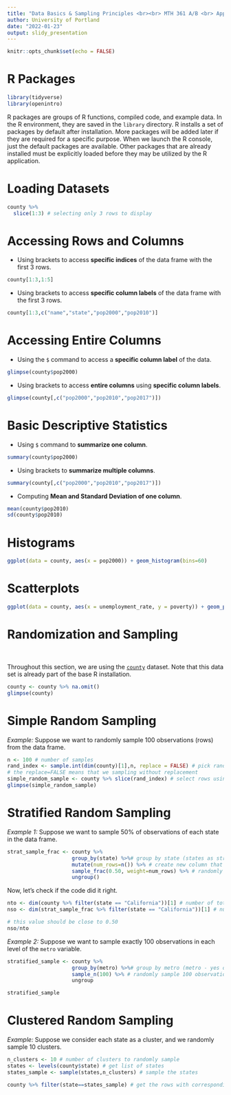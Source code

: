 ---
title: "Data Basics & Sampling Principles <br><br> MTH 361 A/B <br> Applied Statistics I <br> Spring 2023"
author: University of Portland
date: "2022-01-23"
output: slidy_presentation
---

```{r setup, include=FALSE}
knitr::opts_chunk$set(echo = FALSE)
```

# R Packages {.bigger}

```{r message=FALSE, warning=FALSE, paged.print=FALSE, echo=TRUE}
library(tidyverse)
library(openintro)
```

R packages are groups of R functions, compiled code, and example data. In the R environment, they are saved in the `library` directory. R installs a set of packages by default after installation. More packages will be added later if they are required for a specific purpose. When we launch the R console, just the default packages are available. Other packages that are already installed must be explicitly loaded before they may be utilized by the R application.

# Loading Datasets {.bigger}

```{r loading-data-from-package, message=FALSE, echo=TRUE}
county %>%
  slice(1:3) # selecting only 3 rows to display
```

# Accessing Rows and Columns {.bigger}

  * Using brackets to access **specific indices** of the data frame with the first 3 rows.
```{r rows-and-columns-1, message=FALSE, echo=TRUE}
county[1:3,1:5]
```

  * Using brackets to access **specific column labels** of the data frame with the first 3 rows.
```{r rows-and-columns-2, message=FALSE, echo=TRUE}
county[1:3,c("name","state","pop2000","pop2010")]
```

# Accessing Entire Columns {.bigger}

  * Using the `$` command to access a **specific column label** of the data.
```{r rows-and-columns-3, message=FALSE, echo=TRUE}
glimpse(county$pop2000)
```

  * Using brackets to access **entire columns** using **specific column labels**.
```{r rows-and-columns-4, message=FALSE, echo=TRUE}
glimpse(county[,c("pop2000","pop2010","pop2017")])
```

# Basic Descriptive Statistics {.bigger}

  * Using `$` command to **summarize one column**.
```{r summarize-data-1, message=FALSE, echo=TRUE}
summary(county$pop2000)
```

  * Using brackets to **summarize multiple columns**.
```{r summarize-data-2, message=FALSE, echo=TRUE}
summary(county[,c("pop2000","pop2010","pop2017")])
```

  * Computing **Mean and Standard Deviation of one column**.
```{r means-and-standard-deviations-1, message=FALSE, echo=TRUE}
mean(county$pop2010)
sd(county$pop2010)
```

# Histograms {.bigger}

```{r basic-data-visualization-1, echo=TRUE, message=FALSE, warning=FALSE, paged.print=FALSE}
ggplot(data = county, aes(x = pop2000)) + geom_histogram(bins=60)
```

# Scatterplots {.bigger}

```{r basic-data-visualization-2, echo=TRUE, message=FALSE, warning=FALSE, paged.print=FALSE}
ggplot(data = county, aes(x = unemployment_rate, y = poverty)) + geom_point()
```

# **Randomization and Sampling**

<br>

Throughout this section, we are using the [`county`](https://www.openintro.org/data/index.php?data=county){target="_blank"} dataset. Note that this data set is already part of the base R installation.

```{r echo=TRUE}
county <- county %>% na.omit()
glimpse(county)
```

# Simple Random Sampling

*Example:* Suppose we want to randomly sample 100 observations (rows) from the data frame.

```{r echo=TRUE}
n <- 100 # number of samples
rand_index <- sample.int(dim(county)[1],n, replace = FALSE) # pick random row indices from the data frame
# the replace=FALSE means that we sampling without replacement
simple_random_sample <- county %>% slice(rand_index) # select rows using the random indices
glimpse(simple_random_sample)
```

# Stratified Random Sampling

*Example 1:* Suppose we want to sample 50\% of observations of each state in the data frame.

```{r echo=TRUE}
strat_sample_frac <- county %>%
                     group_by(state) %>%# group by state (states as strata)
                     mutate(num_rows=n()) %>% # create new column that counts the number of observations in each strata
                     sample_frac(0.50, weight=num_rows) %>% # randomly sample 50% of observations in each strata
                     ungroup()
```

Now, let's check if the code did it right.

```{r echo=TRUE}
nto <- dim(county %>% filter(state == "California"))[1] # number of total observations
nso <- dim(strat_sample_frac %>% filter(state == "California"))[1] # number of sample observations

# this value should be close to 0.50
nso/nto
```

*Example 2:* Suppose we want to sample exactly 100 observations in each level of the `metro` variable.

```{r echo=TRUE}
stratified_sample <- county %>% 
                     group_by(metro) %>%# group by metro (metro - yes or no - as strata)
                     sample_n(100) %>% # randomly sample 100 observations in each strata
                     ungroup

stratified_sample
```

# Clustered Random Sampling

*Example:* Suppose we consider each state as a cluster, and we randomly sample 10 clusters.

```{r echo=TRUE}
n_clusters <- 10 # number of clusters to randomly sample
states <- levels(county$state) # get list of states
states_sample <- sample(states,n_clusters) # sample the states

county %>% filter(state==states_sample) # get the rows with corresponding states that are sampled.
```
